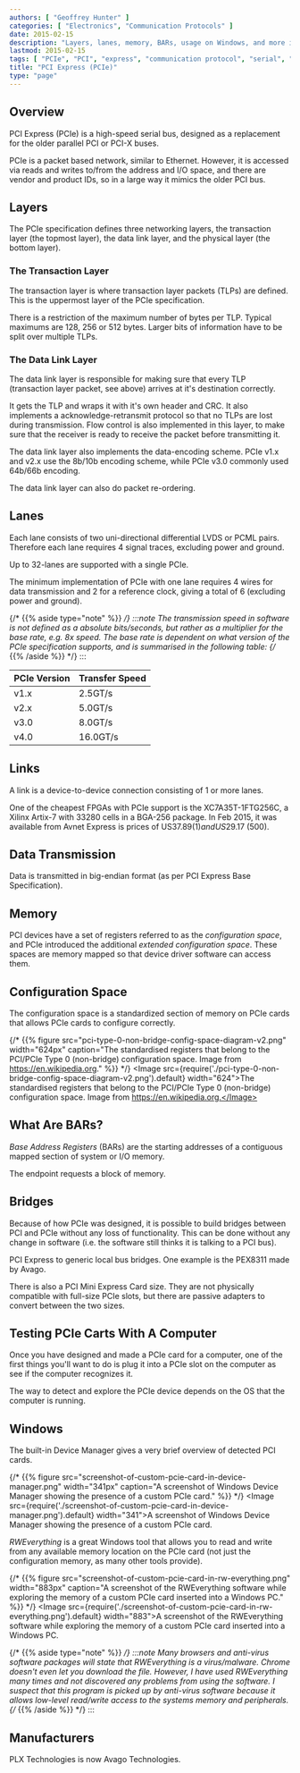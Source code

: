 ```yaml
---
authors: [ "Geoffrey Hunter" ]
categories: [ "Electronics", "Communication Protocols" ]
date: 2015-02-15
description: "Layers, lanes, memory, BARs, usage on Windows, and more info about the PCI Express (PCIe) communication protocol."
lastmod: 2015-02-15
tags: [ "PCIe", "PCI", "express", "communication protocol", "serial", "TLPs", "data link layer", "lanes", "memory", "bridges" ]
title: "PCI Express (PCIe)"
type: "page"
---
```


## Overview

PCI Express (PCIe) is a high-speed serial bus, designed as a replacement for the older parallel PCI or PCI-X buses.

PCIe is a packet based network, similar to Ethernet. However, it is accessed via reads and writes to/from the address and I/O space, and there are vendor and product IDs, so in a large way it mimics the older PCI bus.

## Layers

The PCIe specification defines three networking layers, the transaction layer (the topmost layer), the data link layer, and the physical layer (the bottom layer).

### The Transaction Layer

The transaction layer is where transaction layer packets (TLPs) are defined. This is the uppermost layer of the PCIe specification.

There is a restriction of the maximum number of bytes per TLP. Typical maximums are 128, 256 or 512 bytes. Larger bits of information have to be split over multiple TLPs.

### The Data Link Layer

The data link layer is responsible for making sure that every TLP (transaction layer packet, see above) arrives at it's destination correctly.

It gets the TLP and wraps it with it's own header and CRC. It also implements a acknowledge-retransmit protocol so that no TLPs are lost during transmission. Flow control is also implemented in this layer, to make sure that the receiver is ready to receive the packet before transmitting it.

The data link layer also implements the data-encoding scheme. PCIe v1.x and v2.x use the 8b/10b encoding scheme, while PCIe v3.0 commonly used 64b/66b encoding.

The data link layer can also do packet re-ordering.

## Lanes

Each lane consists of two uni-directional differential LVDS or PCML pairs. Therefore each lane requires 4 signal traces, excluding power and ground.

Up to 32-lanes are supported with a single PCIe.

The minimum implementation of PCIe with one lane requires 4 wires for data transmission and 2 for a reference clock, giving a total of 6 (excluding power and ground).

{/* {{% aside type="note" %}} */}
:::note
The transmission speed in software is not defined as a absolute bits/seconds, but rather as a multiplier for the base rate, e.g. _8x_ speed. The base rate is dependent on what version of the PCIe specification supports, and is summarised in the following table:
{/* {{% /aside %}} */}
:::

<table>
  <thead>
    <tr>
      <th>PCIe Version</th>
      <th>Transfer Speed</th>
    </tr>
  </thead>
  <tbody>
    <tr>
      <td>v1.x</td>
      <td>2.5GT/s</td>
    </tr>
    <tr>
      <td>v2.x</td>
      <td>5.0GT/s</td>
    </tr>
    <tr>
      <td>v3.0</td>
      <td>8.0GT/s</td>
    </tr>
    <tr>
      <td>v4.0</td>
      <td>16.0GT/s</td>
    </tr>
  </tbody>
</table>

## Links

A link is a device-to-device connection consisting of 1 or more lanes.

One of the cheapest FPGAs with PCIe support is the XC7A35T-1FTG256C, a Xilinx Artix-7 with 33280 cells in a BGA-256 package. In Feb 2015, it was available from Avnet Express is prices of US$37.89 (1) and US$29.17 (500).

## Data Transmission

Data is transmitted in big-endian format (as per PCI Express Base Specification).

## Memory

PCI devices have a set of registers referred to as the _configuration space_, and PCIe introduced the additional _extended configuration space_. These spaces are memory mapped so that device driver software can access them.

## Configuration Space

The configuration space is a standardized section of memory on PCIe cards that allows PCIe cards to configure correctly.

{/* {{% figure src="pci-type-0-non-bridge-config-space-diagram-v2.png" width="624px" caption="The standardised registers that belong to the PCI/PCIe Type 0 (non-bridge) configuration space. Image from https://en.wikipedia.org."  %}} */}
<Image src={require('./pci-type-0-non-bridge-config-space-diagram-v2.png').default} width="624">The standardised registers that belong to the PCI/PCIe Type 0 (non-bridge) configuration space. Image from https://en.wikipedia.org.</Image>

## What Are BARs?

_Base Address Registers_ (BARs) are the starting addresses of a contiguous mapped section of system or I/O memory.

The endpoint requests a block of memory.

## Bridges

Because of how PCIe was designed, it is possible to build bridges between PCI and PCIe without any loss of functionality. This can be done without any change in software (i.e. the software still thinks it is talking to a PCI bus).

PCI Express to generic local bus bridges. One example is the PEX8311 made by Avago.

There is also a PCI Mini Express Card size. They are not physically compatible with full-size PCIe slots, but there are passive adapters to convert between the two sizes.

## Testing PCIe Carts With A Computer

Once you have designed and made a PCIe card for a computer, one of the first things you'll want to do is plug it into a PCIe slot on the computer as see if the computer recognizes it.

The way to detect and explore the PCIe device depends on the OS that the computer is running.

## Windows

The built-in Device Manager gives a very brief overview of detected PCI cards.

{/* {{% figure src="screenshot-of-custom-pcie-card-in-device-manager.png" width="341px" caption="A screenshot of Windows Device Manager showing the presence of a custom PCIe card."  %}} */}
<Image src={require('./screenshot-of-custom-pcie-card-in-device-manager.png').default} width="341">A screenshot of Windows Device Manager showing the presence of a custom PCIe card.</Image>

_RWEverything_ is a great Windows tool that allows you to read and write from any available memory location on the PCIe card (not just the configuration memory, as many other tools provide).

{/* {{% figure src="screenshot-of-custom-pcie-card-in-rw-everything.png" width="883px" caption="A screenshot of the RWEverything software while exploring the memory of a custom PCIe card inserted into a Windows PC."  %}} */}
<Image src={require('./screenshot-of-custom-pcie-card-in-rw-everything.png').default} width="883">A screenshot of the RWEverything software while exploring the memory of a custom PCIe card inserted into a Windows PC.</Image>

{/* {{% aside type="note" %}} */}
:::note
Many browsers and anti-virus software packages will state that RWEverything is a virus/malware. Chrome doesn't even let you download the file. However, I have used RWEverything many times and not discovered any problems from using the software. I suspect that this program is picked up by anti-virus software because it allows low-level read/write access to the systems memory and peripherals.
{/* {{% /aside %}} */}
:::

## Manufacturers

PLX Technologies is now Avago Technologies.
